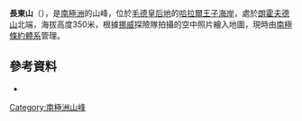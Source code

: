 {{Coord|69|12|S|39|40|E|source:GNIS|display=title}}

'''長東山'''（{{lang-nn|Langskallane}}），是[[南極洲|南極洲]]的山峰，位於[[毛德皇后地|毛德皇后地]]的[[哈拉爾王子海岸|哈拉爾王子海岸]]，處於[[朗霍夫德山|朗霍夫德山]]北端，海拔高度350米，根據[[挪威|挪威]]探險隊拍攝的空中照片繪入地圖，現時由[[南極條約體系|南極條約體系]]管理。

==參考資料==
* {{usgs-gazetteer|id=2749|name=Chōtō, Mount}}

{{Antarctica-geo-stub}}
[[Category:南極洲山峰|Category:南極洲山峰]]